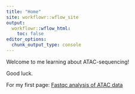 ```yaml
---
title: "Home"
site: workflowr::wflow_site
output:
  workflowr::wflow_html:
    toc: false
editor_options:
  chunk_output_type: console
---
```


Welcome to me learning about ATAC-sequencing!

Good luck.

For my first page:
[Fastqc analysis of ATAC data](https://reneeisnowhere.github.io/ATAC_learning/ATAC_fastqc.html)
